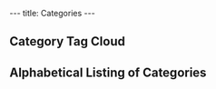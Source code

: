 ---
title: Categories
---

== Category Tag Cloud ==
<tagcloud></tagcloud>
== Alphabetical Listing of Categories ==
<categorylinks></categorylinks>